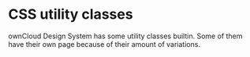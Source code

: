 
<Meta title="Documentation/Utilities" />

# CSS utility classes

ownCloud Design System has some utility classes builtin. Some of them
have their own page because of their amount of variations.
